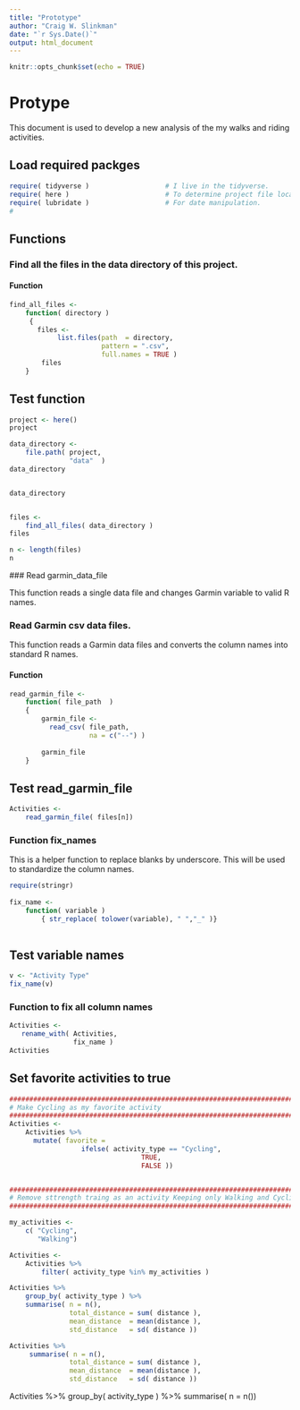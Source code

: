 ```yaml
---
title: "Prototype"
author: "Craig W. Slinkman"
date: "`r Sys.Date()`"
output: html_document
---
```


```r
knitr::opts_chunk$set(echo = TRUE)
```

# Protype

This document is used to develop a new analysis of the my walks and riding
activities.

## Load required packges

```r
require( tidyverse )                   # I live in the tidyverse.
require( here )                        # To determine project file location.
require( lubridate )                   # For date manipulation.
#
```

## Functions

### Find all the files in the data directory of this project.

#### Function

```r
find_all_files <- 
    function( directory )
     {
       files <- 
            list.files(path  = directory, 
                       pattern = ".csv",
                       full.names = TRUE )
        files
    }
```

## Test function  


```r
project <- here()
project

data_directory <-
    file.path( project,
               "data"  )
data_directory


data_directory


files <- 
    find_all_files( data_directory )
files

n <- length(files)
n
```
  
 ### Read garmin_data_file  
 
 This function reads a single data file and changes Garmin variable to valid R
 names.  
 

### Read Garmin csv data files.  

This function reads a  Garmin data files and converts the column names into
standard R names.

#### Function

```r
read_garmin_file <-
    function( file_path  )
    {
        garmin_file <-
          read_csv( file_path,
                    na = c("--") )
        
        garmin_file   
    }
```

## Test read_garmin_file

```r
Activities <-
    read_garmin_file( files[n])
```


### Function fix_names

This is a helper function to replace blanks by underscore.  This will be used
to standardize the column names.

```r
require(stringr)
        
fix_name <-
    function( variable )
        { str_replace( tolower(variable), " ","_" )}
    
```

## Test variable names

```r
v <- "Activity Type"
fix_name(v)
```
### Function to fix all column names 

```r
Activities <-
   rename_with( Activities,
                fix_name )
Activities
```

## Set favorite activities to true

```r
################################################################################################
# Make Cycling as my favorite activity
################################################################################################
Activities <-                         
    Activities %>% 
      mutate( favorite = 
                  ifelse( activity_type == "Cycling",
                                 TRUE,
                                 FALSE ))


################################################################################################
# Remove sttrength traing as an activity Keeping only Walking and Cycling.
################################################################################################

my_activities <-
    c( "Cycling",
       "Walking")

Activities <-
    Activities %>% 
        filter( activity_type %in% my_activities )

```
```r
Activities %>% 
    group_by( activity_type ) %>% 
    summarise( n = n(),
               total_distance = sum( distance ),
               mean_distance  = mean(distance ),
               std_distance   = sd( distance ))

Activities %>% 
     summarise( n = n(),
               total_distance = sum( distance ),
               mean_distance  = mean(distance ),
               std_distance   = sd( distance ))
```


Activities %>% 
    group_by( activity_type ) %>% 
    summarise( n = n())
